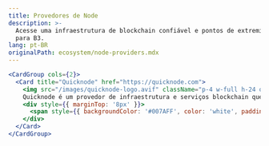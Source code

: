 ```yaml
---
title: Provedores de Node
description: >-
  Acesse uma infraestrutura de blockchain confiável e pontos de extremidade RPC
  para B3.
lang: pt-BR
originalPath: ecosystem/node-providers.mdx
---
```

```jsx
<CardGroup cols={2}>
  <Card title="Quicknode" href="https://quicknode.com">
    <img src="/images/quicknode-logo.avif" className="p-4 w-full h-24 object-contain bg-black rounded-xl mt-3" />
    Quicknode é um provedor de infraestrutura e serviços blockchain que fornece acesso fácil ao mainnet B3
    <div style={{ marginTop: '8px' }}>
      <span style={{ backgroundColor: '#007AFF', color: 'white', padding: '2px 8px', borderRadius: '4px', fontSize: '12px' }}>Suporte B3</span>
    </div>
  </Card>
</CardGroup>
```

